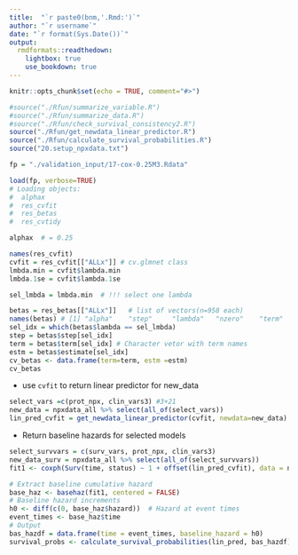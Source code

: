 ```yaml
---
title:  "`r paste0(bnm,'.Rmd:')`"
author: "`r username`"
date: "`r format(Sys.Date())`"
output:
  rmdformats::readthedown:
    lightbox: true
    use_bookdown: true
---
```


<!-- SETUP  -->

```r
knitr::opts_chunk$set(echo = TRUE, comment="#>")
```

```r

#source("./Rfun/summarize_variable.R")
#source("./Rfun/summarize_data.R")
#source("./Rfun/check_survival_consistency2.R")
source("./Rfun/get_newdata_linear_predictor.R")
source("./Rfun/calculate_survival_probabilities.R")
source("20.setup_npxdata.txt")

```

```r
fp = "./validation_input/17-cox-0.25M3.Rdata"

load(fp, verbose=TRUE)
# Loading objects:
#  alphax
#  res_cvfit
#  res_betas
#  res_cvtidy

alphax  # = 0.25

names(res_cvfit)
cvfit = res_cvfit[["ALLx"]] # cv.glmnet class
lmbda.min = cvfit$lambda.min
lmbda.1se = cvfit$lambda.1se

sel_lmbda = lmbda.min  # !!! select one lambda

betas = res_betas[["ALLx"]]   # list of vectors(n=958 each)
names(betas) # [1] "alpha"    "step"     "lambda"   "nzero"    "term"     "estimate" "mincv"    "comment" 
sel_idx = which(betas$lambda == sel_lmbda)
step = betas$step[sel_idx]
term = betas$term[sel_idx] # Character vetor with term names
estm = betas$estimate[sel_idx]
cv_betas <- data.frame(term=term, estm =estm)
cv_betas
```

* use `cvfit` to return linear predictor for new_data
```r
select_vars =c(prot_npx, clin_vars3) #3+21
new_data = npxdata_all %>% select(all_of(select_vars))
lin_pred_cvfit = get_newdata_linear_predictor(cvfit, newdata=new_data)
```
* Return baseline hazards for selected models

```r
select_survvars = c(surv_vars, prot_npx, clin_vars3)
new_data_surv = npxdata_all %>% select(all_of(select_survvars))
fit1 <- coxph(Surv(time, status) ~ 1 + offset(lin_pred_cvfit), data = new_data_surv)

# Extract baseline cumulative hazard
base_haz <- basehaz(fit1, centered = FALSE)
# Baseline hazard increments
h0 <- diff(c(0, base_haz$hazard))  # Hazard at event times
event_times <- base_haz$time
# Output
bas_hazdf = data.frame(time = event_times, baseline_hazard = h0)
survival_probs <- calculate_survival_probabilities(lin_pred, bas_hazdf)
```


  